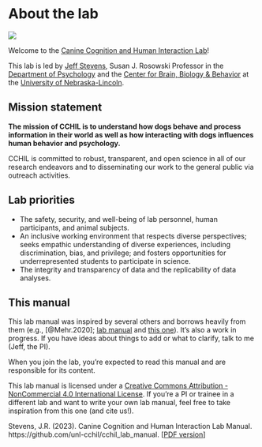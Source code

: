 
# About the lab  {-}
[![](media/cchil_logo_red_wide.png)](https://dogcog.unl.edu)

Welcome to the [Canine Cognition and Human Interaction Lab](https://dogcog.unl.edu)! 

This lab is led by [Jeff Stevens](https://jeffreyrstevens.quarto.pub/), Susan J. Rosowski Professor in the [Department of Psychology](https://psychology.unl.edu/) and the [Center for Brain, Biology & Behavior](https://cb3.unl.edu/) at the [University of Nebraska-Lincoln](http://www.unl.edu/).

## Mission statement  {-}
**The mission of CCHIL is to understand how dogs behave and process information in their world as well as how interacting with dogs influences human behavior and psychology.** 

CCHIL is committed to robust, transparent, and open science in all of our research endeavors and to disseminating our work to the general public via outreach activities.

## Lab priorities {-}

* The safety, security, and well-being of lab personnel, human participants, and animal subjects.
* An inclusive working environment that respects diverse perspectives; seeks empathic understanding of diverse experiences, including discrimination, bias, and privilege; and fosters opportunities for underrepresented students to participate in science.
* The integrity and transparency of data and the replicability of data analyses.

## This manual {-}
This lab manual was inspired by several others and borrows heavily from them (e.g., [@Mehr.2020]; [lab manual](https://handbook-public.themusiclab.org/) and [this one](https://github.com/alylab/labmanual)). It’s also a work in progress. If you have ideas about things to add or what to clarify, talk to me (Jeff, the PI).

When you join the lab, you’re expected to read this manual and are responsible for its content.

This lab manual is licensed under a [Creative Commons Attribution - NonCommercial 4.0 International License](https://creativecommons.org/licenses/by-nc/4.0/). If you’re a PI or trainee in a different lab and want to write your own lab manual, feel free to take inspiration from this one (and cite us!).

Stevens, J.R. (2023). Canine Cognition and Human Interaction Lab Manual. https://github.com/unl-cchil/cchil_lab_manual. [[PDF version](CCHIL-Lab-Manual.pdf)]